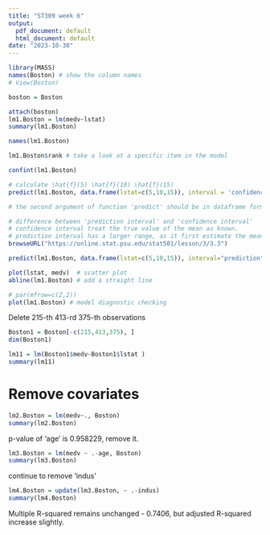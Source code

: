 ```yaml
---
title: "ST309 week 6"
output:
  pdf_document: default
  html_document: default
date: "2023-10-30"
---
```


```r
library(MASS)
names(Boston) # show the column names
# View(Boston)

boston = Boston
```



```r
attach(boston)
lm1.Boston = lm(medv~lstat)
summary(lm1.Boston)
```



```r
names(lm1.Boston)

lm1.Boston$rank # take a look at a specific item in the model
```

```r
confint(lm1.Boston)
```

```r

# calculate \hat{f}(5) \hat{f}(10) \hat{f}(15)
predict(lm1.Boston, data.frame(lstat=c(5,10,15)), interval = 'confidence' )

# the second argument of function 'predict' should be in dataframe format.
```

```r
# difference between 'prediction interval' and 'confidence interval'
# confidence interval treat the true value of the mean as known.
# prediction interval has a larger range, as it first estimate the mean.
browseURL("https://online.stat.psu.edu/stat501/lesson/3/3.3")
```


```r
predict(lm1.Boston, data.frame(lstat=c(5,10,15)), interval="prediction")
```


```r
plot(lstat, medv)  # scatter plot
abline(lm1.Boston) # add a straight line
```

```r
# par(mfrow=c(2,2))
plot(lm1.Boston) # model diagnostic checking
```

Delete 215-th 413-rd 375-th observations

```r
Boston1 = Boston[-c(215,413,375), ]
dim(Boston1)
```

```r
lm11 = lm(Boston1$medv~Boston1$lstat )
summary(lm11)
```

# Remove covariates

```r
lm2.Boston = lm(medv~., Boston)
summary(lm2.Boston)
```

p-value of 'age' is 0.958229, remove it.

```r
lm3.Boston = lm(medv ~ .-age, Boston)
summary(lm3.Boston)
```

continue to remove 'indus'

```r
lm4.Boston = update(lm3.Boston, ~ .-indus)
summary(lm4.Boston)
```

Multiple R-squared remains unchanged - 0.7406, but adjusted R-squared increase slightly.



